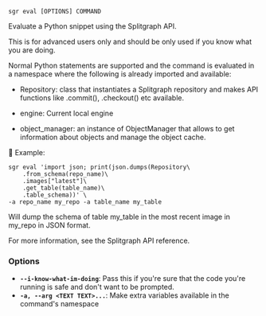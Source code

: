 
```sgr eval [OPTIONS] COMMAND```

Evaluate a Python snippet using the Splitgraph API.

This is for advanced users only and should be only used
if you know what you are doing.

Normal Python statements are supported and the command is evaluated
in a namespace where the following is already imported and available:

  * Repository: class that instantiates a Splitgraph repository and makes
    API functions like .commit(), .checkout() etc available.

  * engine: Current local engine

  * object_manager: an instance of ObjectManager that allows
    to get information about objects and manage the object cache.


Example:
```
sgr eval 'import json; print(json.dumps(Repository\
    .from_schema(repo_name)\
    .images["latest"]\
    .get_table(table_name)\
    .table_schema))' \
-a repo_name my_repo -a table_name my_table
```

Will dump the schema of table my_table in the most recent image in my_repo in JSON format.

For more information, see the Splitgraph API reference.

### Options

  * **`--i-know-what-im-doing`**: Pass this if you're sure that the code you're running is safe and don't want to be prompted.
  * **`-a, --arg <TEXT TEXT>...`**: Make extra variables available in the command's namespace
